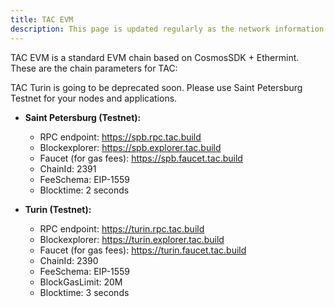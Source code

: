```yaml
---
title: TAC EVM
description: This page is updated regularly as the network information is updated.
---
```


TAC EVM is a standard EVM chain based on CosmosSDK + Ethermint. These are the chain parameters for TAC:

<Warning>
  TAC Turin is going to be deprecated soon. Please use Saint Petersburg Testnet
  for your nodes and applications.
</Warning>

- **Saint Petersburg (Testnet):**

  - RPC endpoint: https://spb.rpc.tac.build
  - Blockexplorer: https://spb.explorer.tac.build
  - Faucet (for gas fees): https://spb.faucet.tac.build
  - ChainId: 2391
  - FeeSchema: EIP-1559
  - Blocktime: 2 seconds

- **Turin (Testnet):**

  - RPC endpoint: https://turin.rpc.tac.build
  - Blockexplorer: https://turin.explorer.tac.build
  - Faucet (for gas fees): https://turin.faucet.tac.build
  - ChainId: 2390
  - FeeSchema: EIP-1559
  - BlockGasLimit: 20M
  - Blocktime: 3 seconds
